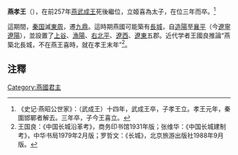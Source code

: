 {{Emperorcn box
|圖像=
|圖說=
|名稱=燕孝王
|名=
|諡號=孝
|政權=[[燕國|燕國]]
|出生日期=？
|逝世日期=前255年
|在位=前257年—前255年
|父=燕武成王
}}
'''燕孝王'''（{{bd|？||前255年|catIdx=J}}），在前257年[[燕武成王|燕武成王]]死後繼位，立姬喜為太子，在位三年而卒。<ref>《史记·燕昭公世家》：（武成王）十四年，武成王卒，子孝王立。孝王元年，秦圍邯鄲者解去。三年卒，子今王喜立。</ref>

這期間，[[秦国|秦国]]滅[[東周|東周]]，遷[[九鼎|九鼎]]。這時期燕國可能築有[[長城|長城]]，自[[造陽|造陽]]至[[襄平|襄平]]（今[[遼寧|遼寧]][[遼陽|遼陽]]），並設置了[[上谷郡|上谷]]、[[渔阳郡|漁陽]]、[[右北平|右北平]]、[[辽西郡|遼西]]、[[辽东郡|遼東]]五郡。近代学者王國良推論“燕築北長城，不在燕王喜時，就在孝王末年”<ref>王国良：《中国长城沿革考》，商务印书馆1931年版；张维华：《中国长城建制考》，中华书局1979年2月版；罗哲文：《长城》，北京旅游出版社1988年9月版。</ref>。

==注釋==
<div class="references-small">
<references />
</div>

{{中国皇帝|[[燕武成王|燕武成王]]|子[[燕王喜|燕王喜]]|[[燕國世系表|燕國君主]]|前257年—前255年}}
{{燕國君主}}
[[Category:燕國君主|Category:燕國君主]]

{{中國君主小作品}}